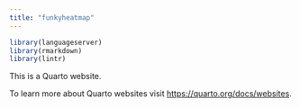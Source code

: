 ```yaml
---
title: "funkyheatmap"
---
```


```r
library(languageserver)
library(rmarkdown)
library(lintr)
```

This is a Quarto website.

To learn more about Quarto websites visit <https://quarto.org/docs/websites>.
